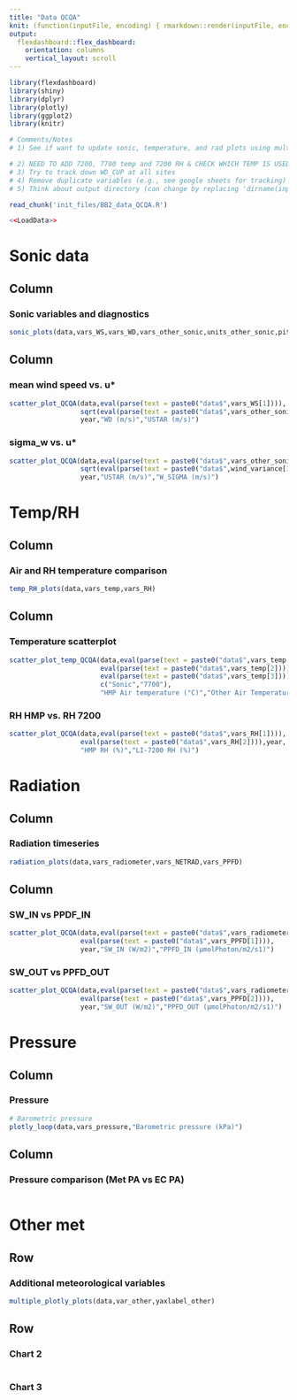```yaml
---
title: "Data QCQA" 
knit: (function(inputFile, encoding) { rmarkdown::render(inputFile, encoding = encoding, output_file = file.path(dirname(inputFile), 'BB2_data_QCQA.html')) })
output: 
  flexdashboard::flex_dashboard:
    orientation: columns
    vertical_layout: scroll
---
```

<!-- NOTES: 
1) Make sure to update file name in knit above (e.g., BB2_data_QCQA.html) 
2) Update init file below (e.g., BB2_data_QCQA.R) -->

```r
library(flexdashboard)
library(shiny)
library(dplyr)
library(plotly)
library(ggplot2)
library(knitr)
```

```r
# Comments/Notes
# 1) See if want to update sonic, temperature, and rad plots using multiple_plotlys

# 2) NEED TO ADD 7200, 7700 temp and 7200 RH & CHECK WHICH TEMP IS USED TO SONIC (cross wind corrected or no) ADD HERE after MEETING ON THURSDAY!
# 3) Try to track down WD_CUP at all sites
# 4) Remove duplicate variables (e.g., see google sheets for tracking)
# 5) Think about output directory (can change by replacing 'dirname(inputFile)' above)
```

<!-- specify init file to read -->
```r
read_chunk('init_files/BB2_data_QCQA.R')
```

```r
<<LoadData>>
```

Sonic data 
=======================================================================

Column {data-width=600}
-----------------------------------------------------------------------

### Sonic variables and diagnostics

```r
sonic_plots(data,vars_WS,vars_WD,vars_other_sonic,units_other_sonic,pitch_ind)
```

Column {data-width=400}
-----------------------------------------------------------------------

### mean wind speed vs. u*
```r
scatter_plot_QCQA(data,eval(parse(text = paste0("data$",vars_WS[1]))),
                  sqrt(eval(parse(text = paste0("data$",vars_other_sonic[1])))),
                  year,"WD (m/s)","USTAR (m/s)")
```

### sigma_w vs. u*
```r
scatter_plot_QCQA(data,eval(parse(text = paste0("data$",vars_other_sonic[1]))),
                  sqrt(eval(parse(text = paste0("data$",wind_variance[1])))),
                  year,"USTAR (m/s)","W_SIGMA (m/s)")
```

Temp/RH 
=======================================================================

Column {data-width=600}
-----------------------------------------------------------------------

### Air and RH temperature comparison 
```r
temp_RH_plots(data,vars_temp,vars_RH)
```

Column {data-width=400}
-----------------------------------------------------------------------

### Temperature scatterplot
```r
scatter_plot_temp_QCQA(data,eval(parse(text = paste0("data$",vars_temp[1]))),
                       eval(parse(text = paste0("data$",vars_temp[2]))),
                       eval(parse(text = paste0("data$",vars_temp[3]))),
                       c("Sonic","7700"),
                       "HMP Air temperature (°C)","Other Air Temperature (°C)")
```

### RH HMP vs. RH 7200

```r
scatter_plot_QCQA(data,eval(parse(text = paste0("data$",vars_RH[1]))),
                  eval(parse(text = paste0("data$",vars_RH[2]))),year,
                  "HMP RH (%)","LI-7200 RH (%)")
```


Radiation  
=======================================================================

Column {data-width=600}
-----------------------------------------------------------------------

### Radiation timeseries  
```r
radiation_plots(data,vars_radiometer,vars_NETRAD,vars_PPFD)
```

Column {data-width=400}
-----------------------------------------------------------------------

### SW_IN vs PPDF_IN
```r
scatter_plot_QCQA(data,eval(parse(text = paste0("data$",vars_radiometer[1]))),
                  eval(parse(text = paste0("data$",vars_PPFD[1]))),
                  year,"SW_IN (W/m2)","PPFD_IN (µmolPhoton/m2/s1)")
```

### SW_OUT vs PPFD_OUT

```r
scatter_plot_QCQA(data,eval(parse(text = paste0("data$",vars_radiometer[2]))),
                  eval(parse(text = paste0("data$",vars_PPFD[2]))),
                  year,"SW_OUT (W/m2)","PPFD_OUT (µmolPhoton/m2/s1)")
```

Pressure 
=======================================================================

Column {data-width=600}
-----------------------------------------------------------------------

### Pressure 
```r
# Barometric pressure 
plotly_loop(data,vars_pressure,"Barometric pressure (kPa)")
```

Column {data-width=400}
-----------------------------------------------------------------------

### Pressure comparison (Met PA vs EC PA)
```r

```

Other met {data-orientation=rows} 
=======================================================================
Row {data-height=600}
-------------------------------------

### Additional meteorological variables

```r
multiple_plotly_plots(data,var_other,yaxlabel_other)
```

Row {data-height=400}
-------------------------------------
   
### Chart 2

```r
```   
    
### Chart 3

```r
```